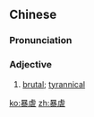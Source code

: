 ==Chinese==
{{zh-forms}}

===Pronunciation===
{{zh-pron
|m=bàonüè
|mn=pō-lio̍k
|cat=a
}}

===Adjective===
{{zh-adj}}

# [[brutal]]; [[tyrannical]]

[[ko:暴虐]]
[[zh:暴虐]]